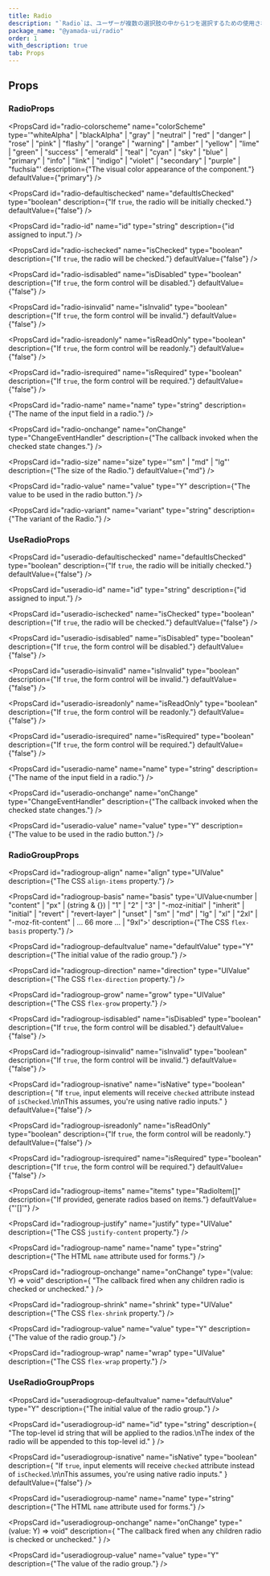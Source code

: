 ```yaml
---
title: Radio
description: "`Radio`は、ユーザーが複数の選択肢の中から1つを選択するための使用されるコンポーネントです。"
package_name: "@yamada-ui/radio"
order: 1
with_description: true
tab: Props
---
```


## Props

### RadioProps

<PropsCard id="radio-_accept" name="_accept" type="CSSUIObject" />

<PropsCard id="radio-_active" name="_active" type="CSSUIObject" />

<PropsCard id="radio-_after" name="_after" type="CSSUIObject" />

<PropsCard id="radio-_anylink" name="_anyLink" type="CSSUIObject" />

<PropsCard id="radio-_autofill" name="_autofill" type="CSSUIObject" />

<PropsCard id="radio-_backdrop" name="_backdrop" type="CSSUIObject" />

<PropsCard id="radio-_before" name="_before" type="CSSUIObject" />

<PropsCard id="radio-_between" name="_between" type="CSSUIObject" />

<PropsCard id="radio-_blank" name="_blank" type="CSSUIObject" />

<PropsCard id="radio-_checked" name="_checked" type="CSSUIObject" />

<PropsCard id="radio-_cue" name="_cue" type="CSSUIObject" />

<PropsCard id="radio-_cueregion" name="_cueRegion" type="CSSUIObject" />

<PropsCard id="radio-_dark" name="_dark" type="CSSUIObject" />

<PropsCard id="radio-_default" name="_default" type="CSSUIObject" />

<PropsCard id="radio-_disabled" name="_disabled" type="CSSUIObject" />

<PropsCard id="radio-_empty" name="_empty" type="CSSUIObject" />

<PropsCard id="radio-_enabled" name="_enabled" type="CSSUIObject" />

<PropsCard id="radio-_end" name="_end" type="CSSUIObject" />

<PropsCard id="radio-_even" name="_even" type="CSSUIObject" />

<PropsCard id="radio-_expanded" name="_expanded" type="CSSUIObject" />

<PropsCard id="radio-_fileselector" name="_fileSelector" type="CSSUIObject" />

<PropsCard id="radio-_filled" name="_filled" type="CSSUIObject" />

<PropsCard id="radio-_first" name="_first" type="CSSUIObject" />

<PropsCard id="radio-_firstletter" name="_firstLetter" type="CSSUIObject" />

<PropsCard id="radio-_firstline" name="_firstLine" type="CSSUIObject" />

<PropsCard id="radio-_focus" name="_focus" type="CSSUIObject" />

<PropsCard id="radio-_focusvisible" name="_focusVisible" type="CSSUIObject" />

<PropsCard id="radio-_focuswithin" name="_focusWithin" type="CSSUIObject" />

<PropsCard id="radio-_fullscreen" name="_fullScreen" type="CSSUIObject" />

<PropsCard id="radio-_grabbed" name="_grabbed" type="CSSUIObject" />

<PropsCard id="radio-_groupaccept" name="_groupAccept" type="CSSUIObject" />

<PropsCard id="radio-_groupactive" name="_groupActive" type="CSSUIObject" />

<PropsCard id="radio-_groupblank" name="_groupBlank" type="CSSUIObject" />

<PropsCard id="radio-_groupchecked" name="_groupChecked" type="CSSUIObject" />

<PropsCard id="radio-_groupdisabled" name="_groupDisabled" type="CSSUIObject" />

<PropsCard id="radio-_groupenabled" name="_groupEnabled" type="CSSUIObject" />

<PropsCard id="radio-_groupexpanded" name="_groupExpanded" type="CSSUIObject" />

<PropsCard id="radio-_groupfocus" name="_groupFocus" type="CSSUIObject" />

<PropsCard
  id="radio-_groupfocusvisible"
  name="_groupFocusVisible"
  type="CSSUIObject"
/>

<PropsCard
  id="radio-_groupfocuswithin"
  name="_groupFocusWithin"
  type="CSSUIObject"
/>

<PropsCard id="radio-_groupgrabbed" name="_groupGrabbed" type="CSSUIObject" />

<PropsCard
  id="radio-_grouphorizontal"
  name="_groupHorizontal"
  type="CSSUIObject"
/>

<PropsCard id="radio-_grouphover" name="_groupHover" type="CSSUIObject" />

<PropsCard id="radio-_groupidle" name="_groupIdle" type="CSSUIObject" />

<PropsCard id="radio-_groupinvalid" name="_groupInvalid" type="CSSUIObject" />

<PropsCard id="radio-_grouploaded" name="_groupLoaded" type="CSSUIObject" />

<PropsCard id="radio-_grouploading" name="_groupLoading" type="CSSUIObject" />

<PropsCard id="radio-_groupoptional" name="_groupOptional" type="CSSUIObject" />

<PropsCard
  id="radio-_groupplaceholdershown"
  name="_groupPlaceholderShown"
  type="CSSUIObject"
/>

<PropsCard id="radio-_grouppressed" name="_groupPressed" type="CSSUIObject" />

<PropsCard id="radio-_groupreadonly" name="_groupReadOnly" type="CSSUIObject" />

<PropsCard
  id="radio-_groupreadwrite"
  name="_groupReadWrite"
  type="CSSUIObject"
/>

<PropsCard id="radio-_groupreject" name="_groupReject" type="CSSUIObject" />

<PropsCard id="radio-_grouprequired" name="_groupRequired" type="CSSUIObject" />

<PropsCard id="radio-_groupselected" name="_groupSelected" type="CSSUIObject" />

<PropsCard
  id="radio-_groupuserinvalid"
  name="_groupUserInvalid"
  type="CSSUIObject"
/>

<PropsCard id="radio-_groupvalid" name="_groupValid" type="CSSUIObject" />

<PropsCard id="radio-_groupvertical" name="_groupVertical" type="CSSUIObject" />

<PropsCard id="radio-_hidden" name="_hidden" type="CSSUIObject" />

<PropsCard id="radio-_holiday" name="_holiday" type="CSSUIObject" />

<PropsCard id="radio-_horizontal" name="_horizontal" type="CSSUIObject" />

<PropsCard id="radio-_hover" name="_hover" type="CSSUIObject" />

<PropsCard id="radio-_idle" name="_idle" type="CSSUIObject" />

<PropsCard id="radio-_indeterminate" name="_indeterminate" type="CSSUIObject" />

<PropsCard id="radio-_inrange" name="_inRange" type="CSSUIObject" />

<PropsCard id="radio-_invalid" name="_invalid" type="CSSUIObject" />

<PropsCard id="radio-_last" name="_last" type="CSSUIObject" />

<PropsCard id="radio-_light" name="_light" type="CSSUIObject" />

<PropsCard id="radio-_link" name="_link" type="CSSUIObject" />

<PropsCard id="radio-_loaded" name="_loaded" type="CSSUIObject" />

<PropsCard id="radio-_loading" name="_loading" type="CSSUIObject" />

<PropsCard id="radio-_marker" name="_marker" type="CSSUIObject" />

<PropsCard id="radio-_mediadark" name="_mediaDark" type="CSSUIObject" />

<PropsCard id="radio-_medialight" name="_mediaLight" type="CSSUIObject" />

<PropsCard
  id="radio-_mediareducemotion"
  name="_mediaReduceMotion"
  type="CSSUIObject"
/>

<PropsCard id="radio-_modal" name="_modal" type="CSSUIObject" />

<PropsCard id="radio-_nativeactive" name="_nativeActive" type="CSSUIObject" />

<PropsCard id="radio-_nativechecked" name="_nativeChecked" type="CSSUIObject" />

<PropsCard
  id="radio-_nativedisabled"
  name="_nativeDisabled"
  type="CSSUIObject"
/>

<PropsCard id="radio-_nativefocus" name="_nativeFocus" type="CSSUIObject" />

<PropsCard
  id="radio-_nativefocusvisible"
  name="_nativeFocusVisible"
  type="CSSUIObject"
/>

<PropsCard
  id="radio-_nativefocuswithin"
  name="_nativeFocusWithin"
  type="CSSUIObject"
/>

<PropsCard id="radio-_nativehidden" name="_nativeHidden" type="CSSUIObject" />

<PropsCard id="radio-_nativehover" name="_nativeHover" type="CSSUIObject" />

<PropsCard
  id="radio-_nativereadonly"
  name="_nativeReadOnly"
  type="CSSUIObject"
/>

<PropsCard id="radio-_nativetarget" name="_nativeTarget" type="CSSUIObject" />

<PropsCard id="radio-_nativevalid" name="_nativeValid" type="CSSUIObject" />

<PropsCard id="radio-_notfirst" name="_notFirst" type="CSSUIObject" />

<PropsCard id="radio-_notlast" name="_notLast" type="CSSUIObject" />

<PropsCard id="radio-_nottarget" name="_notTarget" type="CSSUIObject" />

<PropsCard id="radio-_odd" name="_odd" type="CSSUIObject" />

<PropsCard id="radio-_only" name="_only" type="CSSUIObject" />

<PropsCard id="radio-_optional" name="_optional" type="CSSUIObject" />

<PropsCard id="radio-_outrange" name="_outRange" type="CSSUIObject" />

<PropsCard id="radio-_outside" name="_outside" type="CSSUIObject" />

<PropsCard id="radio-_paused" name="_paused" type="CSSUIObject" />

<PropsCard id="radio-_peeraccept" name="_peerAccept" type="CSSUIObject" />

<PropsCard id="radio-_peeractive" name="_peerActive" type="CSSUIObject" />

<PropsCard id="radio-_peerblank" name="_peerBlank" type="CSSUIObject" />

<PropsCard id="radio-_peerchecked" name="_peerChecked" type="CSSUIObject" />

<PropsCard id="radio-_peerdisabled" name="_peerDisabled" type="CSSUIObject" />

<PropsCard id="radio-_peerenabled" name="_peerEnabled" type="CSSUIObject" />

<PropsCard id="radio-_peerexpanded" name="_peerExpanded" type="CSSUIObject" />

<PropsCard id="radio-_peerfocus" name="_peerFocus" type="CSSUIObject" />

<PropsCard
  id="radio-_peerfocusvisible"
  name="_peerFocusVisible"
  type="CSSUIObject"
/>

<PropsCard
  id="radio-_peerfocuswithin"
  name="_peerFocusWithin"
  type="CSSUIObject"
/>

<PropsCard id="radio-_peergrabbed" name="_peerGrabbed" type="CSSUIObject" />

<PropsCard
  id="radio-_peerhorizontal"
  name="_peerHorizontal"
  type="CSSUIObject"
/>

<PropsCard id="radio-_peerhover" name="_peerHover" type="CSSUIObject" />

<PropsCard id="radio-_peeridle" name="_peerIdle" type="CSSUIObject" />

<PropsCard id="radio-_peerinvalid" name="_peerInvalid" type="CSSUIObject" />

<PropsCard id="radio-_peerloaded" name="_peerLoaded" type="CSSUIObject" />

<PropsCard id="radio-_peerloading" name="_peerLoading" type="CSSUIObject" />

<PropsCard id="radio-_peeroptional" name="_peerOptional" type="CSSUIObject" />

<PropsCard
  id="radio-_peerplaceholdershown"
  name="_peerPlaceholderShown"
  type="CSSUIObject"
/>

<PropsCard id="radio-_peerpressed" name="_peerPressed" type="CSSUIObject" />

<PropsCard id="radio-_peerreadonly" name="_peerReadOnly" type="CSSUIObject" />

<PropsCard id="radio-_peerreadwrite" name="_peerReadWrite" type="CSSUIObject" />

<PropsCard id="radio-_peerreject" name="_peerReject" type="CSSUIObject" />

<PropsCard id="radio-_peerrequired" name="_peerRequired" type="CSSUIObject" />

<PropsCard id="radio-_peerselected" name="_peerSelected" type="CSSUIObject" />

<PropsCard
  id="radio-_peeruserinvalid"
  name="_peerUserInvalid"
  type="CSSUIObject"
/>

<PropsCard id="radio-_peervalid" name="_peerValid" type="CSSUIObject" />

<PropsCard id="radio-_peervertical" name="_peerVertical" type="CSSUIObject" />

<PropsCard id="radio-_picture" name="_picture" type="CSSUIObject" />

<PropsCard id="radio-_placeholder" name="_placeholder" type="CSSUIObject" />

<PropsCard
  id="radio-_placeholdershown"
  name="_placeholderShown"
  type="CSSUIObject"
/>

<PropsCard id="radio-_playing" name="_playing" type="CSSUIObject" />

<PropsCard id="radio-_pressed" name="_pressed" type="CSSUIObject" />

<PropsCard id="radio-_print" name="_print" type="CSSUIObject" />

<PropsCard id="radio-_readonly" name="_readOnly" type="CSSUIObject" />

<PropsCard id="radio-_readwrite" name="_readWrite" type="CSSUIObject" />

<PropsCard id="radio-_reject" name="_reject" type="CSSUIObject" />

<PropsCard id="radio-_required" name="_required" type="CSSUIObject" />

<PropsCard id="radio-_ripple" name="_ripple" type="CSSUIObject" />

<PropsCard id="radio-_scrollbar" name="_scrollbar" type="CSSUIObject" />

<PropsCard
  id="radio-_scrollbarbutton"
  name="_scrollbarButton"
  type="CSSUIObject"
/>

<PropsCard
  id="radio-_scrollbarcorner"
  name="_scrollbarCorner"
  type="CSSUIObject"
/>

<PropsCard
  id="radio-_scrollbarthumb"
  name="_scrollbarThumb"
  type="CSSUIObject"
/>

<PropsCard
  id="radio-_scrollbartrack"
  name="_scrollbarTrack"
  type="CSSUIObject"
/>

<PropsCard
  id="radio-_scrollbartrackpiece"
  name="_scrollbarTrackPiece"
  type="CSSUIObject"
/>

<PropsCard id="radio-_selected" name="_selected" type="CSSUIObject" />

<PropsCard id="radio-_selection" name="_selection" type="CSSUIObject" />

<PropsCard id="radio-_start" name="_start" type="CSSUIObject" />

<PropsCard id="radio-_target" name="_target" type="CSSUIObject" />

<PropsCard id="radio-_today" name="_today" type="CSSUIObject" />

<PropsCard id="radio-_userinvalid" name="_userInvalid" type="CSSUIObject" />

<PropsCard id="radio-_valid" name="_valid" type="CSSUIObject" />

<PropsCard id="radio-_vertical" name="_vertical" type="CSSUIObject" />

<PropsCard id="radio-_visited" name="_visited" type="CSSUIObject" />

<PropsCard id="radio-_weekend" name="_weekend" type="CSSUIObject" />

<PropsCard
  id="radio-colorscheme"
  name="colorScheme"
  type='"whiteAlpha" | "blackAlpha" | "gray" | "neutral" | "red" | "danger" | "rose" | "pink" | "flashy" | "orange" | "warning" | "amber" | "yellow" | "lime" | "green" | "success" | "emerald" | "teal" | "cyan" | "sky" | "blue" | "primary" | "info" | "link" | "indigo" | "violet" | "secondary" | "purple" | "fuchsia"'
  description={"The visual color appearance of the component."}
  defaultValue={"primary"}
/>

<PropsCard
  id="radio-defaultischecked"
  name="defaultIsChecked"
  type="boolean"
  description={"If `true`, the radio will be initially checked."}
  defaultValue={"false"}
/>

<PropsCard id="radio-iconprops" name="iconProps" type='HTMLUIProps<"span">' />

<PropsCard
  id="radio-id"
  name="id"
  type="string"
  description={"id assigned to input."}
/>

<PropsCard
  id="radio-inputprops"
  name="inputProps"
  type="InputHTMLAttributes<HTMLInputElement>"
/>

<PropsCard
  id="radio-ischecked"
  name="isChecked"
  type="boolean"
  description={"If `true`, the radio will be checked."}
  defaultValue={"false"}
/>

<PropsCard
  id="radio-isdisabled"
  name="isDisabled"
  type="boolean"
  description={"If `true`, the form control will be disabled."}
  defaultValue={"false"}
/>

<PropsCard
  id="radio-isinvalid"
  name="isInvalid"
  type="boolean"
  description={"If `true`, the form control will be invalid."}
  defaultValue={"false"}
/>

<PropsCard
  id="radio-isreadonly"
  name="isReadOnly"
  type="boolean"
  description={"If `true`, the form control will be readonly."}
  defaultValue={"false"}
/>

<PropsCard
  id="radio-isrequired"
  name="isRequired"
  type="boolean"
  description={"If `true`, the form control will be required."}
  defaultValue={"false"}
/>

<PropsCard id="radio-labelprops" name="labelProps" type='HTMLUIProps<"span">' />

<PropsCard
  id="radio-name"
  name="name"
  type="string"
  description={"The name of the input field in a radio."}
/>

<PropsCard
  id="radio-onchange"
  name="onChange"
  type="ChangeEventHandler<HTMLInputElement>"
  description={"The callback invoked when the checked state changes."}
/>

<PropsCard
  id="radio-size"
  name="size"
  type='"sm" | "md" | "lg"'
  description={"The size of the Radio."}
  defaultValue={"md"}
/>

<PropsCard
  id="radio-value"
  name="value"
  type="Y"
  description={"The value to be used in the radio button."}
/>

<PropsCard
  id="radio-variant"
  name="variant"
  type="string"
  description={"The variant of the Radio."}
/>

### UseRadioProps

<PropsCard
  id="useradio-defaultischecked"
  name="defaultIsChecked"
  type="boolean"
  description={"If `true`, the radio will be initially checked."}
  defaultValue={"false"}
/>

<PropsCard
  id="useradio-id"
  name="id"
  type="string"
  description={"id assigned to input."}
/>

<PropsCard
  id="useradio-ischecked"
  name="isChecked"
  type="boolean"
  description={"If `true`, the radio will be checked."}
  defaultValue={"false"}
/>

<PropsCard
  id="useradio-isdisabled"
  name="isDisabled"
  type="boolean"
  description={"If `true`, the form control will be disabled."}
  defaultValue={"false"}
/>

<PropsCard
  id="useradio-isinvalid"
  name="isInvalid"
  type="boolean"
  description={"If `true`, the form control will be invalid."}
  defaultValue={"false"}
/>

<PropsCard
  id="useradio-isreadonly"
  name="isReadOnly"
  type="boolean"
  description={"If `true`, the form control will be readonly."}
  defaultValue={"false"}
/>

<PropsCard
  id="useradio-isrequired"
  name="isRequired"
  type="boolean"
  description={"If `true`, the form control will be required."}
  defaultValue={"false"}
/>

<PropsCard
  id="useradio-name"
  name="name"
  type="string"
  description={"The name of the input field in a radio."}
/>

<PropsCard
  id="useradio-onchange"
  name="onChange"
  type="ChangeEventHandler<HTMLInputElement>"
  description={"The callback invoked when the checked state changes."}
/>

<PropsCard
  id="useradio-value"
  name="value"
  type="Y"
  description={"The value to be used in the radio button."}
/>

### RadioGroupProps

<PropsCard id="radiogroup-_accept" name="_accept" type="CSSUIObject" />

<PropsCard id="radiogroup-_active" name="_active" type="CSSUIObject" />

<PropsCard id="radiogroup-_after" name="_after" type="CSSUIObject" />

<PropsCard id="radiogroup-_anylink" name="_anyLink" type="CSSUIObject" />

<PropsCard id="radiogroup-_autofill" name="_autofill" type="CSSUIObject" />

<PropsCard id="radiogroup-_backdrop" name="_backdrop" type="CSSUIObject" />

<PropsCard id="radiogroup-_before" name="_before" type="CSSUIObject" />

<PropsCard id="radiogroup-_between" name="_between" type="CSSUIObject" />

<PropsCard id="radiogroup-_blank" name="_blank" type="CSSUIObject" />

<PropsCard id="radiogroup-_checked" name="_checked" type="CSSUIObject" />

<PropsCard id="radiogroup-_cue" name="_cue" type="CSSUIObject" />

<PropsCard id="radiogroup-_cueregion" name="_cueRegion" type="CSSUIObject" />

<PropsCard id="radiogroup-_dark" name="_dark" type="CSSUIObject" />

<PropsCard id="radiogroup-_default" name="_default" type="CSSUIObject" />

<PropsCard id="radiogroup-_disabled" name="_disabled" type="CSSUIObject" />

<PropsCard id="radiogroup-_empty" name="_empty" type="CSSUIObject" />

<PropsCard id="radiogroup-_enabled" name="_enabled" type="CSSUIObject" />

<PropsCard id="radiogroup-_end" name="_end" type="CSSUIObject" />

<PropsCard id="radiogroup-_even" name="_even" type="CSSUIObject" />

<PropsCard id="radiogroup-_expanded" name="_expanded" type="CSSUIObject" />

<PropsCard
  id="radiogroup-_fileselector"
  name="_fileSelector"
  type="CSSUIObject"
/>

<PropsCard id="radiogroup-_filled" name="_filled" type="CSSUIObject" />

<PropsCard id="radiogroup-_first" name="_first" type="CSSUIObject" />

<PropsCard
  id="radiogroup-_firstletter"
  name="_firstLetter"
  type="CSSUIObject"
/>

<PropsCard id="radiogroup-_firstline" name="_firstLine" type="CSSUIObject" />

<PropsCard id="radiogroup-_focus" name="_focus" type="CSSUIObject" />

<PropsCard
  id="radiogroup-_focusvisible"
  name="_focusVisible"
  type="CSSUIObject"
/>

<PropsCard
  id="radiogroup-_focuswithin"
  name="_focusWithin"
  type="CSSUIObject"
/>

<PropsCard id="radiogroup-_fullscreen" name="_fullScreen" type="CSSUIObject" />

<PropsCard id="radiogroup-_grabbed" name="_grabbed" type="CSSUIObject" />

<PropsCard
  id="radiogroup-_groupaccept"
  name="_groupAccept"
  type="CSSUIObject"
/>

<PropsCard
  id="radiogroup-_groupactive"
  name="_groupActive"
  type="CSSUIObject"
/>

<PropsCard id="radiogroup-_groupblank" name="_groupBlank" type="CSSUIObject" />

<PropsCard
  id="radiogroup-_groupchecked"
  name="_groupChecked"
  type="CSSUIObject"
/>

<PropsCard
  id="radiogroup-_groupdisabled"
  name="_groupDisabled"
  type="CSSUIObject"
/>

<PropsCard
  id="radiogroup-_groupenabled"
  name="_groupEnabled"
  type="CSSUIObject"
/>

<PropsCard
  id="radiogroup-_groupexpanded"
  name="_groupExpanded"
  type="CSSUIObject"
/>

<PropsCard id="radiogroup-_groupfocus" name="_groupFocus" type="CSSUIObject" />

<PropsCard
  id="radiogroup-_groupfocusvisible"
  name="_groupFocusVisible"
  type="CSSUIObject"
/>

<PropsCard
  id="radiogroup-_groupfocuswithin"
  name="_groupFocusWithin"
  type="CSSUIObject"
/>

<PropsCard
  id="radiogroup-_groupgrabbed"
  name="_groupGrabbed"
  type="CSSUIObject"
/>

<PropsCard
  id="radiogroup-_grouphorizontal"
  name="_groupHorizontal"
  type="CSSUIObject"
/>

<PropsCard id="radiogroup-_grouphover" name="_groupHover" type="CSSUIObject" />

<PropsCard id="radiogroup-_groupidle" name="_groupIdle" type="CSSUIObject" />

<PropsCard
  id="radiogroup-_groupinvalid"
  name="_groupInvalid"
  type="CSSUIObject"
/>

<PropsCard
  id="radiogroup-_grouploaded"
  name="_groupLoaded"
  type="CSSUIObject"
/>

<PropsCard
  id="radiogroup-_grouploading"
  name="_groupLoading"
  type="CSSUIObject"
/>

<PropsCard
  id="radiogroup-_groupoptional"
  name="_groupOptional"
  type="CSSUIObject"
/>

<PropsCard
  id="radiogroup-_groupplaceholdershown"
  name="_groupPlaceholderShown"
  type="CSSUIObject"
/>

<PropsCard
  id="radiogroup-_grouppressed"
  name="_groupPressed"
  type="CSSUIObject"
/>

<PropsCard
  id="radiogroup-_groupreadonly"
  name="_groupReadOnly"
  type="CSSUIObject"
/>

<PropsCard
  id="radiogroup-_groupreadwrite"
  name="_groupReadWrite"
  type="CSSUIObject"
/>

<PropsCard
  id="radiogroup-_groupreject"
  name="_groupReject"
  type="CSSUIObject"
/>

<PropsCard
  id="radiogroup-_grouprequired"
  name="_groupRequired"
  type="CSSUIObject"
/>

<PropsCard
  id="radiogroup-_groupselected"
  name="_groupSelected"
  type="CSSUIObject"
/>

<PropsCard
  id="radiogroup-_groupuserinvalid"
  name="_groupUserInvalid"
  type="CSSUIObject"
/>

<PropsCard id="radiogroup-_groupvalid" name="_groupValid" type="CSSUIObject" />

<PropsCard
  id="radiogroup-_groupvertical"
  name="_groupVertical"
  type="CSSUIObject"
/>

<PropsCard id="radiogroup-_hidden" name="_hidden" type="CSSUIObject" />

<PropsCard id="radiogroup-_holiday" name="_holiday" type="CSSUIObject" />

<PropsCard id="radiogroup-_horizontal" name="_horizontal" type="CSSUIObject" />

<PropsCard id="radiogroup-_hover" name="_hover" type="CSSUIObject" />

<PropsCard id="radiogroup-_idle" name="_idle" type="CSSUIObject" />

<PropsCard
  id="radiogroup-_indeterminate"
  name="_indeterminate"
  type="CSSUIObject"
/>

<PropsCard id="radiogroup-_inrange" name="_inRange" type="CSSUIObject" />

<PropsCard id="radiogroup-_invalid" name="_invalid" type="CSSUIObject" />

<PropsCard id="radiogroup-_last" name="_last" type="CSSUIObject" />

<PropsCard id="radiogroup-_light" name="_light" type="CSSUIObject" />

<PropsCard id="radiogroup-_link" name="_link" type="CSSUIObject" />

<PropsCard id="radiogroup-_loaded" name="_loaded" type="CSSUIObject" />

<PropsCard id="radiogroup-_loading" name="_loading" type="CSSUIObject" />

<PropsCard id="radiogroup-_marker" name="_marker" type="CSSUIObject" />

<PropsCard id="radiogroup-_mediadark" name="_mediaDark" type="CSSUIObject" />

<PropsCard id="radiogroup-_medialight" name="_mediaLight" type="CSSUIObject" />

<PropsCard
  id="radiogroup-_mediareducemotion"
  name="_mediaReduceMotion"
  type="CSSUIObject"
/>

<PropsCard id="radiogroup-_modal" name="_modal" type="CSSUIObject" />

<PropsCard
  id="radiogroup-_nativeactive"
  name="_nativeActive"
  type="CSSUIObject"
/>

<PropsCard
  id="radiogroup-_nativechecked"
  name="_nativeChecked"
  type="CSSUIObject"
/>

<PropsCard
  id="radiogroup-_nativedisabled"
  name="_nativeDisabled"
  type="CSSUIObject"
/>

<PropsCard
  id="radiogroup-_nativefocus"
  name="_nativeFocus"
  type="CSSUIObject"
/>

<PropsCard
  id="radiogroup-_nativefocusvisible"
  name="_nativeFocusVisible"
  type="CSSUIObject"
/>

<PropsCard
  id="radiogroup-_nativefocuswithin"
  name="_nativeFocusWithin"
  type="CSSUIObject"
/>

<PropsCard
  id="radiogroup-_nativehidden"
  name="_nativeHidden"
  type="CSSUIObject"
/>

<PropsCard
  id="radiogroup-_nativehover"
  name="_nativeHover"
  type="CSSUIObject"
/>

<PropsCard
  id="radiogroup-_nativereadonly"
  name="_nativeReadOnly"
  type="CSSUIObject"
/>

<PropsCard
  id="radiogroup-_nativetarget"
  name="_nativeTarget"
  type="CSSUIObject"
/>

<PropsCard
  id="radiogroup-_nativevalid"
  name="_nativeValid"
  type="CSSUIObject"
/>

<PropsCard id="radiogroup-_notfirst" name="_notFirst" type="CSSUIObject" />

<PropsCard id="radiogroup-_notlast" name="_notLast" type="CSSUIObject" />

<PropsCard id="radiogroup-_nottarget" name="_notTarget" type="CSSUIObject" />

<PropsCard id="radiogroup-_odd" name="_odd" type="CSSUIObject" />

<PropsCard id="radiogroup-_only" name="_only" type="CSSUIObject" />

<PropsCard id="radiogroup-_optional" name="_optional" type="CSSUIObject" />

<PropsCard id="radiogroup-_outrange" name="_outRange" type="CSSUIObject" />

<PropsCard id="radiogroup-_outside" name="_outside" type="CSSUIObject" />

<PropsCard id="radiogroup-_paused" name="_paused" type="CSSUIObject" />

<PropsCard id="radiogroup-_peeraccept" name="_peerAccept" type="CSSUIObject" />

<PropsCard id="radiogroup-_peeractive" name="_peerActive" type="CSSUIObject" />

<PropsCard id="radiogroup-_peerblank" name="_peerBlank" type="CSSUIObject" />

<PropsCard
  id="radiogroup-_peerchecked"
  name="_peerChecked"
  type="CSSUIObject"
/>

<PropsCard
  id="radiogroup-_peerdisabled"
  name="_peerDisabled"
  type="CSSUIObject"
/>

<PropsCard
  id="radiogroup-_peerenabled"
  name="_peerEnabled"
  type="CSSUIObject"
/>

<PropsCard
  id="radiogroup-_peerexpanded"
  name="_peerExpanded"
  type="CSSUIObject"
/>

<PropsCard id="radiogroup-_peerfocus" name="_peerFocus" type="CSSUIObject" />

<PropsCard
  id="radiogroup-_peerfocusvisible"
  name="_peerFocusVisible"
  type="CSSUIObject"
/>

<PropsCard
  id="radiogroup-_peerfocuswithin"
  name="_peerFocusWithin"
  type="CSSUIObject"
/>

<PropsCard
  id="radiogroup-_peergrabbed"
  name="_peerGrabbed"
  type="CSSUIObject"
/>

<PropsCard
  id="radiogroup-_peerhorizontal"
  name="_peerHorizontal"
  type="CSSUIObject"
/>

<PropsCard id="radiogroup-_peerhover" name="_peerHover" type="CSSUIObject" />

<PropsCard id="radiogroup-_peeridle" name="_peerIdle" type="CSSUIObject" />

<PropsCard
  id="radiogroup-_peerinvalid"
  name="_peerInvalid"
  type="CSSUIObject"
/>

<PropsCard id="radiogroup-_peerloaded" name="_peerLoaded" type="CSSUIObject" />

<PropsCard
  id="radiogroup-_peerloading"
  name="_peerLoading"
  type="CSSUIObject"
/>

<PropsCard
  id="radiogroup-_peeroptional"
  name="_peerOptional"
  type="CSSUIObject"
/>

<PropsCard
  id="radiogroup-_peerplaceholdershown"
  name="_peerPlaceholderShown"
  type="CSSUIObject"
/>

<PropsCard
  id="radiogroup-_peerpressed"
  name="_peerPressed"
  type="CSSUIObject"
/>

<PropsCard
  id="radiogroup-_peerreadonly"
  name="_peerReadOnly"
  type="CSSUIObject"
/>

<PropsCard
  id="radiogroup-_peerreadwrite"
  name="_peerReadWrite"
  type="CSSUIObject"
/>

<PropsCard id="radiogroup-_peerreject" name="_peerReject" type="CSSUIObject" />

<PropsCard
  id="radiogroup-_peerrequired"
  name="_peerRequired"
  type="CSSUIObject"
/>

<PropsCard
  id="radiogroup-_peerselected"
  name="_peerSelected"
  type="CSSUIObject"
/>

<PropsCard
  id="radiogroup-_peeruserinvalid"
  name="_peerUserInvalid"
  type="CSSUIObject"
/>

<PropsCard id="radiogroup-_peervalid" name="_peerValid" type="CSSUIObject" />

<PropsCard
  id="radiogroup-_peervertical"
  name="_peerVertical"
  type="CSSUIObject"
/>

<PropsCard id="radiogroup-_picture" name="_picture" type="CSSUIObject" />

<PropsCard
  id="radiogroup-_placeholder"
  name="_placeholder"
  type="CSSUIObject"
/>

<PropsCard
  id="radiogroup-_placeholdershown"
  name="_placeholderShown"
  type="CSSUIObject"
/>

<PropsCard id="radiogroup-_playing" name="_playing" type="CSSUIObject" />

<PropsCard id="radiogroup-_pressed" name="_pressed" type="CSSUIObject" />

<PropsCard id="radiogroup-_print" name="_print" type="CSSUIObject" />

<PropsCard id="radiogroup-_readonly" name="_readOnly" type="CSSUIObject" />

<PropsCard id="radiogroup-_readwrite" name="_readWrite" type="CSSUIObject" />

<PropsCard id="radiogroup-_reject" name="_reject" type="CSSUIObject" />

<PropsCard id="radiogroup-_required" name="_required" type="CSSUIObject" />

<PropsCard id="radiogroup-_ripple" name="_ripple" type="CSSUIObject" />

<PropsCard id="radiogroup-_scrollbar" name="_scrollbar" type="CSSUIObject" />

<PropsCard
  id="radiogroup-_scrollbarbutton"
  name="_scrollbarButton"
  type="CSSUIObject"
/>

<PropsCard
  id="radiogroup-_scrollbarcorner"
  name="_scrollbarCorner"
  type="CSSUIObject"
/>

<PropsCard
  id="radiogroup-_scrollbarthumb"
  name="_scrollbarThumb"
  type="CSSUIObject"
/>

<PropsCard
  id="radiogroup-_scrollbartrack"
  name="_scrollbarTrack"
  type="CSSUIObject"
/>

<PropsCard
  id="radiogroup-_scrollbartrackpiece"
  name="_scrollbarTrackPiece"
  type="CSSUIObject"
/>

<PropsCard id="radiogroup-_selected" name="_selected" type="CSSUIObject" />

<PropsCard id="radiogroup-_selection" name="_selection" type="CSSUIObject" />

<PropsCard id="radiogroup-_start" name="_start" type="CSSUIObject" />

<PropsCard id="radiogroup-_target" name="_target" type="CSSUIObject" />

<PropsCard id="radiogroup-_today" name="_today" type="CSSUIObject" />

<PropsCard
  id="radiogroup-_userinvalid"
  name="_userInvalid"
  type="CSSUIObject"
/>

<PropsCard id="radiogroup-_valid" name="_valid" type="CSSUIObject" />

<PropsCard id="radiogroup-_vertical" name="_vertical" type="CSSUIObject" />

<PropsCard id="radiogroup-_visited" name="_visited" type="CSSUIObject" />

<PropsCard id="radiogroup-_weekend" name="_weekend" type="CSSUIObject" />

<PropsCard
  id="radiogroup-align"
  name="align"
  type="UIValue<AlignItems>"
  description={"The CSS `align-items` property."}
/>

<PropsCard
  id="radiogroup-basis"
  name="basis"
  type='UIValue<number | "content" | "px" | (string & {}) | "1" | "2" | "3" | "-moz-initial" | "inherit" | "initial" | "revert" | "revert-layer" | "unset" | "sm" | "md" | "lg" | "xl" | "2xl" | "-moz-fit-content" | ... 66 more ... | "9xl">'
  description={"The CSS `flex-basis` property."}
/>

<PropsCard
  id="radiogroup-defaultvalue"
  name="defaultValue"
  type="Y"
  description={"The initial value of the radio group."}
/>

<PropsCard
  id="radiogroup-direction"
  name="direction"
  type="UIValue<FlexDirection>"
  description={"The CSS `flex-direction` property."}
/>

<PropsCard
  id="radiogroup-grow"
  name="grow"
  type="UIValue<FlexGrow>"
  description={"The CSS `flex-grow` property."}
/>

<PropsCard
  id="radiogroup-isdisabled"
  name="isDisabled"
  type="boolean"
  description={"If `true`, the form control will be disabled."}
  defaultValue={"false"}
/>

<PropsCard
  id="radiogroup-isinvalid"
  name="isInvalid"
  type="boolean"
  description={"If `true`, the form control will be invalid."}
  defaultValue={"false"}
/>

<PropsCard
  id="radiogroup-isnative"
  name="isNative"
  type="boolean"
  description={
    "If `true`, input elements will receive `checked` attribute instead of `isChecked`.\n\nThis assumes, you're using native radio inputs."
  }
  defaultValue={"false"}
/>

<PropsCard
  id="radiogroup-isreadonly"
  name="isReadOnly"
  type="boolean"
  description={"If `true`, the form control will be readonly."}
  defaultValue={"false"}
/>

<PropsCard
  id="radiogroup-isrequired"
  name="isRequired"
  type="boolean"
  description={"If `true`, the form control will be required."}
  defaultValue={"false"}
/>

<PropsCard
  id="radiogroup-items"
  name="items"
  type="RadioItem<Y>[]"
  description={"If provided, generate radios based on items."}
  defaultValue={"'[]'"}
/>

<PropsCard
  id="radiogroup-justify"
  name="justify"
  type="UIValue<JustifyContent>"
  description={"The CSS `justify-content` property."}
/>

<PropsCard
  id="radiogroup-name"
  name="name"
  type="string"
  description={"The HTML `name` attribute used for forms."}
/>

<PropsCard
  id="radiogroup-onchange"
  name="onChange"
  type="(value: Y) => void"
  description={
    "The callback fired when any children radio is checked or unchecked."
  }
/>

<PropsCard
  id="radiogroup-shrink"
  name="shrink"
  type="UIValue<FlexShrink>"
  description={"The CSS `flex-shrink` property."}
/>

<PropsCard
  id="radiogroup-value"
  name="value"
  type="Y"
  description={"The value of the radio group."}
/>

<PropsCard
  id="radiogroup-wrap"
  name="wrap"
  type="UIValue<FlexWrap>"
  description={"The CSS `flex-wrap` property."}
/>

### UseRadioGroupProps

<PropsCard
  id="useradiogroup-defaultvalue"
  name="defaultValue"
  type="Y"
  description={"The initial value of the radio group."}
/>

<PropsCard
  id="useradiogroup-id"
  name="id"
  type="string"
  description={
    "The top-level id string that will be applied to the radios.\nThe index of the radio will be appended to this top-level id."
  }
/>

<PropsCard
  id="useradiogroup-isnative"
  name="isNative"
  type="boolean"
  description={
    "If `true`, input elements will receive `checked` attribute instead of `isChecked`.\n\nThis assumes, you're using native radio inputs."
  }
  defaultValue={"false"}
/>

<PropsCard
  id="useradiogroup-name"
  name="name"
  type="string"
  description={"The HTML `name` attribute used for forms."}
/>

<PropsCard
  id="useradiogroup-onchange"
  name="onChange"
  type="(value: Y) => void"
  description={
    "The callback fired when any children radio is checked or unchecked."
  }
/>

<PropsCard
  id="useradiogroup-value"
  name="value"
  type="Y"
  description={"The value of the radio group."}
/>
